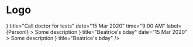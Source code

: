 

<Meta title="Atoms/WeeklyPinnedCard" />

# Logo

<Story name="WeeklyPinnedCard Style 1">
  <WeeklyPinnedCard
    icon={<Avatar />}
    title="Call doctor for tests"
    date="15 Mar 2020"
    time="9:00 AM"
    label={<Label>Personl</Label>}
  >
    Some description
  </WeeklyPinnedCard>
</Story>

<Story name="WeeklyPinnedCard Style 2">
  <WeeklyPinnedCard
    icon={<Avatar />}
    title="Beatrice's bday"
    date="15 Mar 2020"
  >
    Some description
  </WeeklyPinnedCard>
</Story>

<Story name="WeeklyPinnedCard Style 3">
  <WeeklyPinnedCard icon={<Avatar />} title="Beatrice's bday" />
</Story>
